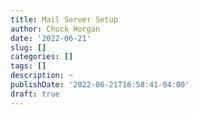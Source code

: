 ```yaml
---
title: Mail Server Setup
author: Chuck Horgan
date: '2022-06-21'
slug: []
categories: []
tags: []
description: ~
publishDate: '2022-06-21T16:58:41-04:00'
draft: true
---
```

